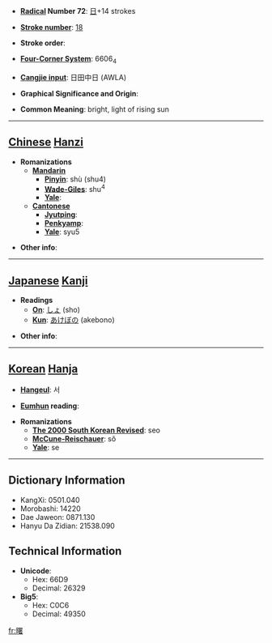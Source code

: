 * '''[[Wiktionary:Chinese radical index| Radical]] Number 72''': [[Wiktionary:Chinese radical index 日|日]]+14 strokes

* '''[[Wiktionary:Chinese total strokes index|Stroke number]]''': [[Wiktionary:Chinese total strokes index 18|18]]

* '''Stroke order''': 

* '''[[Wiktionary:Chinese four corner index|Four-Corner System]]''': 6606<sub>4</sub>

* '''[[Wiktionary:Chinese Cangjie index|Cangjie input]]''': 日田中日 (AWLA)

* '''Graphical Significance and Origin''': 

* '''Common Meaning''': bright, light of rising sun

----

== [[Chinese]] [[Hanzi]] ==

* '''Romanizations'''
** '''[[Mandarin]]'''
*** '''[[Pinyin]]''': shù (shu4)
*** '''[[Wade-Giles]]''': shu<sup>4</sup>
*** '''[[Yale]]''': 
** '''[[Cantonese]]'''
*** '''[[Jyutping]]''':
*** '''[[Penkyamp]]''': 
*** '''[[Yale]]''': syu5

* '''Other info''': 

----

== [[Japanese]] [[Kanji]] ==

* '''Readings'''
** '''[[On]]''': [[しょ]] (sho)
** '''[[Kun]]''': [[あけぼの]] (akebono)

* '''Other info''':  

----

== [[Korean]] [[Hanja]] ==

* '''[[Hangeul]]''': 서

* '''[[Eumhun]] reading''': 

* '''Romanizations'''
** '''[[The 2000 South Korean Revised Romanization|The 2000 South Korean Revised]]''': seo
** '''[[McCune-Reischauer]]''': sŏ
** '''[[Yale]]''': se

----

== Dictionary Information ==

* KangXi: 0501.040
* Morobashi: 14220
* Dae Jaweon: 0871.130
* Hanyu Da Zidian: 21538.090

== Technical Information ==

* '''Unicode''':
** Hex: 66D9
** Decimal: 26329
* '''Big5''':
** Hex: C0C6
** Decimal: 49350

[[fr:曙]]